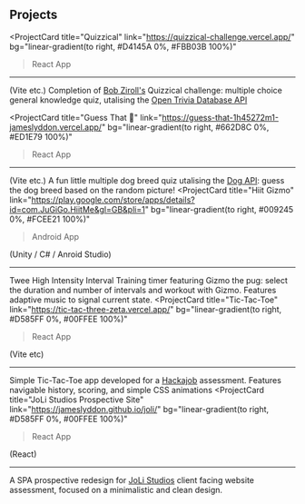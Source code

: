 ## Projects

<ProjectCard
  title="Quizzical"
  link="https://quizzical-challenge.vercel.app/"
  bg="linear-gradient(to right, #D4145A 0%, #FBB03B 100%)"
>
  > React App
  
  ---

  (Vite etc.)
  Completion of [Bob Ziroll's](https://twitter.com/bobziroll) Quizzical challenge: multiple choice general knowledge quiz, utalising the [Open Trivia Database API](https://opentdb.com/api_config.php)
</ProjectCard>

<ProjectCard
  title="Guess That 🐶"
  link="https://guess-that-1h45272m1-jameslyddon.vercel.app/"
  bg="linear-gradient(to right, #662D8C 0%, #ED1E79 100%)"
>
  > React App
  
  ---

  (Vite etc.)
  A fun little multiple dog breed quiz utalising the [Dog API](https://dog.ceo/dog-api/): guess the dog breed based on the random picture!
</ProjectCard>
<ProjectCard
  title="Hiit Gizmo"
  link="https://play.google.com/store/apps/details?id=com.JuGiGo.HiitMe&gl=GB&pli=1"
  bg="linear-gradient(to right, #009245 0%, #FCEE21 100%)"
>
  > Android App
  
  (Unity / C# / Anroid Studio)

  --- 

  Twee High Intensity Interval Training timer featuring Gizmo the pug: select the duration and number of intervals and workout with Gizmo. Features adaptive music to signal current state.
</ProjectCard>
<ProjectCard
  title="Tic-Tac-Toe"
  link="https://tic-tac-three-zeta.vercel.app/"
  bg="linear-gradient(to right, #D585FF 0%, #00FFEE 100%)"
>
  > React App
  
  (Vite etc)

  --- 

  Simple Tic-Tac-Toe app developed for a [Hackajob](https://hackajob.com/talent) assessment. Features navigable history, scoring, and simple CSS animations
</ProjectCard>
<ProjectCard
  title="JoLi Studios Prospective Site"
  link="https://jameslyddon.github.io/joli/"
  bg="linear-gradient(to right, #D585FF 0%, #00FFEE 100%)"
>
  > React App
  
  (React)

  --- 

  A SPA prospective redesign for [JoLi Studios](https://www.jolistudios.co.uk/)  client facing website assessment, focused on a minimalistic and clean design.
</ProjectCard>
